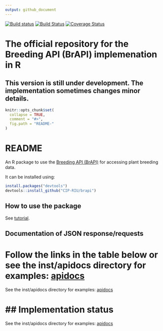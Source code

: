 ```yaml
---
output: github_document
---
```

[![Build status](https://ci.appveyor.com/api/projects/status/bxwa9k9xbo4i7h2d?svg=true)](https://ci.appveyor.com/project/c5sire/brapi)
[![Build Status](https://travis-ci.org/c5sire/brapi.svg?branch=master)](https://travis-ci.org/CIP-RIU/brapi)
[![Coverage Status](https://coveralls.io/repos/github/c5sire/brapi/badge.svg)](https://coveralls.io/github/CIP-RIU/brapi)

<!-- README.md is generated from README.Rmd. Please edit that file -->
# The official repository for the Breeding API (BrAPI) implemenation in R 

## This version is still under development. The implementation sometimes changes minor details.

```r
knitr::opts_chunk$set(
  collapse = TRUE,
  comment = "#>",
  fig.path = "README-"
)
```

# README

An R package to use the [Breeding API (BrAPI)](http://docs.brapi.apiary.io) for accessing plant breeding data.

It can be installed using:

```r
install.packages("devtools")
devtools::install_github("CIP-RIU/brapi")
```


## How to use the package

See [tutorial](https://github.com/c5sire/brapi/blob/master/inst/doc/tutorial.Rmd).

## Documentation of JSON response/requests


Follow the links in the table below or see the inst/apidocs directory for examples: [apidocs](https://github.com/c5sire/brapi/blob/master/inst/apidocs/README.md)
=======
See the inst/apidocs directory for examples: [apidocs](https://github.com/c5sire/brapi/blob/master/inst/apidocs/README.md)


## Implementation status
=======
See the inst/apidocs directory for examples: [apidocs](https://github.com/c5sire/brapi/blob/master/inst/apidocs/README.md)


